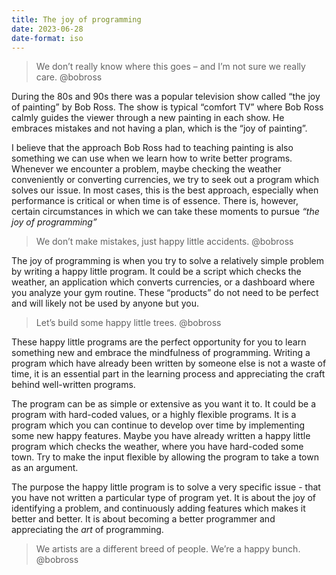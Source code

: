 ```yaml
---
title: The joy of programming
date: 2023-06-28
date-format: iso
---
```


> We don’t really know where this goes -- and I’m not sure we really care. @bobross


During the 80s and 90s there was a popular television show called "the joy of
painting" by Bob Ross. The show is typical "comfort TV" where Bob Ross calmly
guides the viewer through a new painting in each show. He embraces mistakes and
not having a plan, which is the "joy of painting".

I believe that the approach Bob Ross had to teaching painting is also something
we can use when we learn how to write better programs. Whenever we encounter
a problem, maybe checking the weather conveniently or converting currencies,
we try to seek out a program which solves our issue. In most cases,
this is the best approach, especially when performance is critical or when time
is of essence. There is, however, certain circumstances in which we can
take these moments to pursue *"the joy of programming"*

> We don't make mistakes, just happy little accidents. @bobross

The joy of programming is when you try to solve a relatively simple problem by
writing a happy little program. It could be a script which checks the weather,
an application which converts currencies, or a dashboard where you analyze your
gym routine. These "products" do not need to be perfect and will likely not
be used by anyone but you. 

> Let's build some happy little trees. @bobross

These happy little programs are the perfect opportunity for you to learn
something new and embrace the mindfulness of programming. Writing a program 
which have already been written by someone else is not a waste of time, it is
an essential part in the learning process and appreciating the craft behind
well-written programs.

The program can be as simple or extensive as you want it to. It could be a
program with hard-coded values, or a highly flexible programs. It is a program
which you can continue to develop over time by implementing some new happy
features. Maybe you have already written a happy little program which checks
the weather, where you have hard-coded some town. Try to make the input flexible
by allowing the program to take a town as an argument.

The purpose the happy little program is to solve a very specific issue - that
you have not written a particular type of program yet. It is about the joy of
identifying a problem, and continuously adding features which makes it better
and better. It is about becoming a better programmer and appreciating the *art*
of programming.

> We artists are a different breed of people. We’re a happy bunch. @bobross
